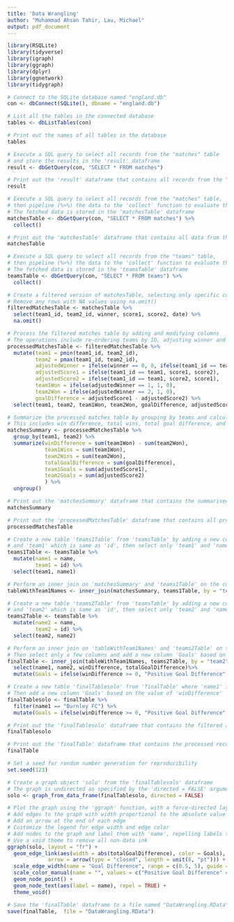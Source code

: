 ```yaml
---
title: 'Data Wrangling'
author: "Muhammad Ahsan Tahir, Lau, Michael"
output: pdf_document
---
```


```r
library(RSQLite)
library(tidyverse)
library(igraph)
library(ggraph)
library(dplyr)
library(ggnetwork)
library(tidygraph)
```



```r
# Connect to the SQLite database named "england.db"
con <- dbConnect(SQLite(), dbname = "england.db")

# List all the tables in the connected database
tables <- dbListTables(con)

# Print out the names of all tables in the database
tables

# Execute a SQL query to select all records from the "matches" table
# and store the results in the 'result' dataframe
result <- dbGetQuery(con, "SELECT * FROM matches")

# Print out the 'result' dataframe that contains all records from the "matches" table
result

```

```r
# Execute a SQL query to select all records from the "matches" table,
# then pipeline (%>%) the data to the 'collect' function to evaluate the query and fetch the data
# The fetched data is stored in the 'matchesTable' dataframe
matchesTable <- dbGetQuery(con, "SELECT * FROM matches") %>%
  collect()

# Print out the 'matchesTable' dataframe that contains all data from the "matches" table
matchesTable

```

```r
# Execute a SQL query to select all records from the "teams" table,
# then pipeline (%>%) the data to the 'collect' function to evaluate the query and fetch the data
# The fetched data is stored in the 'teamsTable' dataframe
teamsTable <- dbGetQuery(con, "SELECT * FROM teams") %>%
  collect()

# Create a filtered version of matchesTable, selecting only specific columns
# Remove any rows with NA values using na.omit()
filteredMatchesTable <- matchesTable %>%
  select(team1_id, team2_id, winner, score1, score2, date) %>%
  na.omit()

# Process the filtered matches table by adding and modifying columns
# The operations include re-ordering teams by ID, adjusting winner and score variables, and calculating goal difference
processedMatchesTable <- filteredMatchesTable %>%
  mutate(team1 = pmin(team1_id, team2_id),
         team2 = pmax(team1_id, team2_id),
         adjustedWinner = ifelse(winner == 0, 0, ifelse(team1_id == team1, winner, 3 - winner)),
         adjustedScore1 = ifelse(team1_id == team1, score1, score2),
         adjustedScore2 = ifelse(team1_id == team1, score2, score1),
         team1Won = ifelse(adjustedWinner == 1, 1, 0),
         team2Won = ifelse(adjustedWinner == 2, 1, 0),
         goalDifference = adjustedScore1 - adjustedScore2) %>%
  select(team1, team2, team1Won, team2Won, goalDifference, adjustedScore1, adjustedScore2, date)

# Summarize the processed matches table by grouping by teams and calculating various statistics
# This includes win difference, total wins, total goal difference, and total goals for each team
matchesSummary <- processedMatchesTable %>%
  group_by(team1, team2) %>%
  summarize(winDifference = sum(team1Won) - sum(team2Won),
            team1Wins = sum(team1Won),
            team2Wins = sum(team2Won),
            totalGoalDifference = sum(goalDifference),
            team1Goals = sum(adjustedScore1),
            team2Goals = sum(adjustedScore2)
            ) %>%
  ungroup()

# Print out the 'matchesSummary' dataframe that contains the summarised statistics for each pair of teams
matchesSummary

# Print out the 'processedMatchesTable' dataframe that contains all processed records from the "matches" table
processedMatchesTable


```

```r
# Create a new table 'teams1Table' from 'teamsTable' by adding a new column 'name1' which is same as 'name',
# and 'team1' which is same as 'id', then select only 'team1' and 'name1'
teams1Table <- teamsTable %>%
  mutate(name1 = name,
         team1 = id) %>%
  select(team1, name1)

# Perform an inner join on 'matchesSummary' and 'teams1Table' on the column 'team1' and store the result in 'tableWithTeam1Names'
tableWithTeam1Names <- inner_join(matchesSummary, teams1Table, by = "team1")

# Create a new table 'teams2Table' from 'teamsTable' by adding a new column 'name2' which is same as 'name',
# and 'team2' which is same as 'id', then select only 'team2' and 'name2'
teams2Table <- teamsTable %>%
  mutate(name2 = name,
         team2 = id) %>%
  select(team2, name2)

# Perform an inner join on 'tableWithTeam1Names' and 'teams2Table' on the column 'team2' and store the result in 'finalTable'
# Then select only a few columns and add a new column 'Goals' based on the value of 'winDifference'
finalTable <- inner_join(tableWithTeam1Names, teams2Table, by = "team2") %>%
  select(name1, name2, winDifference, totalGoalDifference)%>%
  mutate(Goals = ifelse(winDifference >= 0, "Positive Goal Difference", "Negative Goal Difference"))

# Create a new table 'finalTablesolo' from 'finalTable' where 'name1' is "Burnley FC" to test making a network graph
# Then add a new column 'Goals' based on the value of 'winDifference'
finalTablesolo <- finalTable %>% 
  filter(name1 == "Burnley FC") %>%
  mutate(Goals = ifelse(winDifference >= 0, "Positive Goal Difference", "Negative Goal Difference"))

# Print out the 'finalTablesolo' dataframe that contains the filtered and processed records for "Burnley FC"
finalTablesolo

# Print out the 'finalTable' dataframe that contains the processed records with team names and goal difference
finalTable


```


```r
# Set a seed for random number generation for reproducibility
set.seed(123)

# Create a graph object 'solo' from the 'finalTablesolo' dataframe
# The graph is undirected as specified by the 'directed = FALSE' argument
solo <- graph_from_data_frame(finalTablesolo, directed = FALSE)

# Plot the graph using the 'ggraph' function, with a force-directed layout ('fr')
# Add edges to the graph with width proportional to the absolute value of 'totalGoalDifference' and color based on 'Goals'
# Add an arrow at the end of each edge
# Customize the legend for edge width and edge color
# Add nodes to the graph and label them with 'name', repelling labels to avoid overlap
# Use a void theme to remove all non-data ink
ggraph(solo, layout = "fr") +
  geom_edge_link(aes(width = abs(totalGoalDifference), color = Goals),
             arrow = arrow(type = "closed", length = unit(8, "pt"))) +
  scale_edge_width(name = "Goal Difference", range = c(0.5, 5), guide = guide_legend(title.position = "top", title.hjust = 0.5)) +
  scale_color_manual(name = "", values = c("Positive Goal Difference" = "green", "Negative Goal Difference" = "red")) +
  geom_node_point() +
  geom_node_text(aes(label = name), repel = TRUE) +
  theme_void()

# Save the 'finalTable' dataframe to a file named "DataWrangling.RData"
save(finalTable,  file = "DataWrangling.RData")

```
